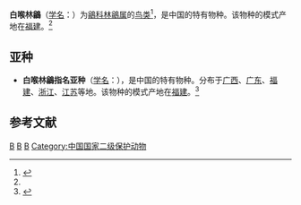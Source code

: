 {{Speciesbox
| taxon = Cyornis brunneatus
| binomial_authority = Slater, 1897
| image = Cyornis brunneatus 4G4A5677.jpg
| image_caption = 白喉林鶲
| synonyms = ''Rhinomyias brunneatus'' Slater
}}

'''白喉林鶲'''（[[学名|学名]]：{{lang|la|''Rhinomyias brunneata''}}）为[[鶲科|鶲科]][[林鶲属|林鶲属]]的[[鸟类|鸟类]]<ref name='id3879'>{{cite web| url =http://www.bioinfo.cn/db05/BjdwSpecies.php?action=view&id=3879| title =白喉林鶲| work =《中国动物物种编目数据库》| publisher =中国科学院微生物研究所| author =中国科学院动物研究所| accessdate =2009-04-04| deadurl =yes| archiveurl =https://web.archive.org/web/20160305072712/http://www.bioinfo.cn/db05/BjdwSpecies.php?action=view&id=3879| archivedate =2016-03-05}}</ref>，是中国的特有物种。该物种的模式产地在[[福建|福建]]。<ref name='id3879'/>

== 亚种 ==
*'''白喉林鶲指名亚种'''（[[学名|学名]]：{{lang|la|''Rhinomyias brunneata brunneata''}}），是中国的特有物种。分布于[[广西|广西]]、[[广东|广东]]、[[福建|福建]]、[[浙江|浙江]]、[[江苏|江苏]]等地。该物种的模式产地在[[福建|福建]]。<ref name='id3880'>{{cite web| url =http://www.bioinfo.cn/db05/BjdwSpecies.php?action=view&id=3880| title =白喉林鶲指名亚种| work =《中国动物物种编目数据库》| publisher =中国科学院微生物研究所| author =中国科学院动物研究所| accessdate =2009-04-04| deadurl =yes| archiveurl =https://web.archive.org/web/20160305010553/http://www.bioinfo.cn/db05/BjdwSpecies.php?action=view&id=3880| archivedate =2016-03-05}}</ref>

== 参考文献 ==
{{reflist}}
{{Taxonbar|from=Q10751363}}

[[Category:林鶲属|B]]
[[Category:中國特有鳥類|B]]
[[Category:1897年描述的鸟类|B]]
[[Category:中国国家二级保护动物|Category:中国国家二级保护动物]]